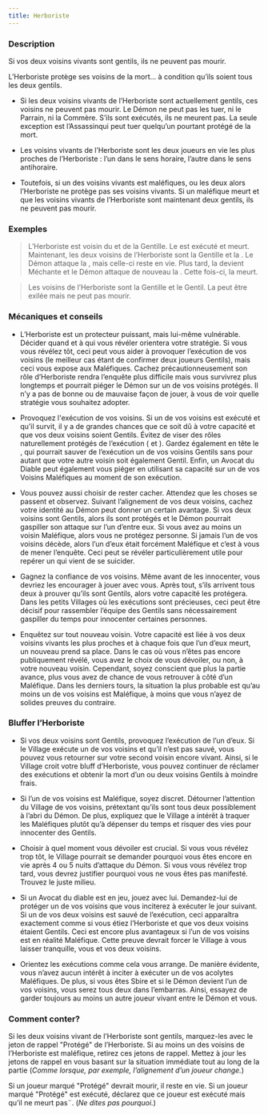 ```yaml
---
title: Herboriste
---
```



<Role HERBORISTE header />

### Description

Si vos deux voisins vivants sont gentils, ils ne peuvent pas mourir.

L’Herboriste protège ses voisins de la mort… à condition qu’ils soient tous les deux gentils.

-   Si les deux voisins vivants de l’Herboriste sont actuellement gentils, ces voisins ne peuvent pas mourir. Le Démon ne peut pas les tuer, ni le Parrain, ni la Commère. S’ils sont exécutés, ils ne meurent pas. La seule exception est l’Assassinqui peut tuer quelqu’un pourtant protégé de la mort.

-   Les voisins vivants de l’Herboriste sont les deux joueurs en vie les plus proches de l’Herboriste : l’un dans le sens horaire, l’autre dans le sens antihoraire.

-   Toutefois, si un des voisins vivants est maléfiques, ou les deux alors l’Herboriste ne protège pas ses voisins vivants. Si un maléfique meurt et que les voisins vivants de l’Herboriste sont maintenant deux gentils, ils ne peuvent pas mourir. 

### Exemples

> L’Herboriste est voisin du <Role CONSPIRATEUR /> et de la <Role BRUTE /> Gentille. Le <Role CONSPIRATEUR /> est exécuté et meurt. Maintenant, les deux voisins de l’Herboriste sont la <Role BRUTE /> Gentille et la <Role COURTISANE />. Le Démon attaque la <Role COURTISANE />, mais celle-ci reste en vie. Plus tard, la <Role BRUTE /> devient Méchante et le Démon attaque de nouveau la <Role COURTISANE />. Cette fois-ci, la <Role COURTISANE /> meurt.

> Les voisins de l’Herboriste sont la <Role MATRONE /> Gentille et le <Role MAGISTRAT /> Gentil. La <Role MATRONE /> peut être exilée mais ne peut pas mourir.

### Mécaniques et conseils

- L’Herboriste est un protecteur puissant, mais lui-même vulnérable. Décider quand et à qui vous révéler orientera votre stratégie. Si vous vous révélez tôt, ceci peut vous aider à provoquer l’exécution de vos voisins (le meilleur cas étant de confirmer deux joueurs Gentils), mais ceci vous expose aux Maléfiques. Cachez précautionneusement son rôle d’Herboriste rendra l’enquête plus difficile mais vous survivrez plus longtemps et pourrait piéger le Démon sur un de vos voisins protégés. Il n’y a pas de bonne ou de mauvaise façon de jouer, à vous de voir quelle stratégie vous souhaitez adopter.

- Provoquez l'exécution de vos voisins. Si un de vos voisins est exécuté et qu’il survit, il y a de grandes chances que ce soit dû à votre capacité et que vos deux voisins soient Gentils. Évitez de viser des rôles naturellement protégés de l’exécution (<Role MARIN /> et <Role FOU />). Gardez également en tête le <Role PACIFISTE />, qui pourrait sauver de l’exécution un de vos voisins Gentils sans pour autant que votre autre voisin soit également Gentil. Enfin, un Avocat du Diable peut également vous piéger en utilisant sa capacité sur un de vos Voisins Maléfiques au moment de son exécution.

- Vous pouvez aussi choisir de rester cacher. Attendez que les choses se passent et observez. Suivant l’alignement de vos deux voisins, cachez votre identité au Démon peut donner un certain avantage. Si vos deux voisins sont Gentils, alors ils sont protégés et le Démon pourrait gaspiller son attaque sur l’un d’entre eux. Si vous avez au moins un voisin Maléfique, alors vous ne protégez personne. Si jamais l’un de vos voisins décède, alors l’un d’eux était forcément Maléfique et c’est à vous de mener l’enquête. Ceci peut se révéler particulièrement utile pour repérer un <Role ZOMBUUL /> qui vient de se suicider.

- Gagnez la confiance de vos voisins. Même avant de les innocenter, vous devriez les encourager à jouer avec vous. Après tout, s’ils arrivent tous deux à prouver qu’ils sont Gentils, alors votre capacité les protégera. Dans les petits Villages où les exécutions sont précieuses, ceci peut être décisif pour rassembler l’équipe des Gentils sans nécessairement gaspiller du temps pour innocenter certaines personnes.

- Enquêtez sur tout nouveau voisin. Votre capacité est liée à vos deux voisins vivants les plus proches et à chaque fois que l’un d’eux meurt, un nouveau prend sa place. Dans le cas où vous n’êtes pas encore publiquement révélé, vous avez le choix de vous dévoiler, ou non, à votre nouveau voisin. Cependant, soyez conscient que plus la partie avance, plus vous avez de chance de vous retrouver à côté d’un Maléfique. Dans les derniers tours, la situation la plus probable est qu’au moins un de vos voisins est Maléfique, à moins que vous n’ayez de solides preuves du contraire.

### Bluffer l’Herboriste

- Si vos deux voisins sont Gentils, provoquez l’exécution de l’un d’eux. Si le Village exécute un de vos voisins et qu’il n’est pas sauvé, vous pouvez vous retourner sur votre second voisin encore vivant. Ainsi, si le Village croit votre bluff d’Herboriste, vous pouvez continuer de réclamer des exécutions et obtenir la mort d’un ou deux voisins Gentils à moindre frais.

- Si l’un de vos voisins est Maléfique, soyez discret. Détourner l’attention du Village de vos voisins, prétextant qu’ils sont tous deux possiblement à l’abri du Démon. De plus, expliquez que le Village a intérêt à traquer les Maléfiques plutôt qu’à dépenser du temps et risquer des vies pour innocenter des Gentils.

- Choisir à quel moment vous dévoiler est crucial. Si vous vous révélez trop tôt, le Village pourrait se demander pourquoi vous êtes encore en vie après 4 ou 5 nuits d’attaque du Démon. Si vous vous révélez trop tard, vous devrez justifier pourquoi vous ne vous êtes pas manifesté. Trouvez le juste milieu.

- Si un Avocat du diable est en jeu, jouez avec lui. Demandez-lui de protéger un de vos voisins que vous inciterez à exécuter le jour suivant. Si un de vos deux voisins est sauvé de l’exécution, ceci apparaîtra exactement comme si vous étiez l’Herboriste et que vos deux voisins étaient Gentils. Ceci est encore plus avantageux si l’un de vos voisins est en réalité Maléfique. Cette preuve devrait forcer le Village à vous laisser tranquille, vous et vos deux voisins.

- Orientez les exécutions comme cela vous arrange. De manière évidente, vous n’avez aucun intérêt à inciter à exécuter un de vos acolytes Maléfiques. De plus, si vous êtes Sbire et si le Démon devient l’un de vos voisins, vous serez tous deux dans l’embarras. Ainsi, essayez de garder toujours au moins un autre joueur vivant entre le Démon et vous.

### Comment conter?

Si les deux voisins vivant de l’Herboriste sont gentils, marquez-les avec le jeton de rappel "Protégé" de l’Herboriste. Si au moins un des voisins de l’Herboriste est maléfique, retirez ces jetons de rappel. Mettez à jour les jetons de rappel en vous basant sur la situation immédiate tout au long de la partie (_Comme lorsque, par exemple, l’alignement d’un joueur change._)

Si un joueur marqué "Protégé" devrait mourir, il reste en vie. Si un joueur marqué "Protégé" est exécuté, déclarez que ce joueur est exécuté mais qu’il ne meurt pas¨. (_Ne dites pas pourquoi._)